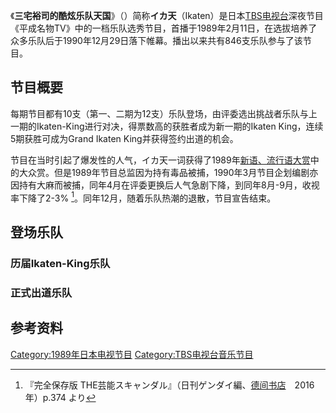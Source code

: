 {{Refimprove|time=2020-07-31T01:31:20+00:00}}
{{noteTA
|T=zh-hk:三宅裕司的酷炫樂隊天國; zh-tw:三宅裕司的潮團天國; zh-cn:三宅裕司的酷炫乐队天国
|1=zh-hk:樂隊; zh-tw:樂團; zh-cn:乐队
|2=zh-hk:三宅裕司的酷炫樂隊天國; zh-tw:三宅裕司的潮團天國; zh-cn:三宅裕司的酷炫乐队天国
}}
{{Infobox television
| show_name = 平成名物TV<br>三宅裕司的酷炫乐队天国
| show_name_zh-jp = 三宅裕司のいかすバンド天国
| genre = 乐队选秀节目
| aired_time = 星期日 0:30 - 3:00
| runtime = 150分钟
| first_aired  = 1989年2月11日
| last_aired = 1990年12月29日
| first_run = {{JPN}}
| company = [[TBS电视台|TBS]]
| presenter = {{link-ja|三宅裕司|三宅裕司}}<br>{{link-ja|相原勇|相原勇}}
}}
《'''三宅裕司的酷炫乐队天国'''》（{{jpn|j=三宅裕司のいかすバンド天国}}）简称'''イカ天'''（Ikaten）是日本[[TBS电视台|TBS电视台]]深夜节目《平成名物TV》中的一档乐队选秀节目，首播于1989年2月11日，在选拔培养了众多乐队后于1990年12月29日落下帷幕。播出以来共有846支乐队参与了该节目。

== 节目概要 ==
每期节目都有10支（第一、二期为12支）乐队登场，由评委选出挑战者乐队与上一期的Ikaten-King进行对决，得票数高的获胜者成为新一期的Ikaten King，连续5期获胜可成为Grand Ikaten King并获得签约出道的机会。

节目在当时引起了爆发性的人气，イカ天一词获得了1989年[[新语、流行语大赏|新语、流行语大赏]]中的大众赏。但是1989年节目总监因为持有毒品被捕，1990年3月节目企划编剧亦因持有大麻而被捕，同年4月在评委更换后人气急剧下降，到同年8月-9月，收视率下降了2-3% <ref name="scandal">『完全保存版 THE芸能スキャンダル』（日刊ゲンダイ編、[[德间书店|德间书店]]　2016年）p.374 より</ref>。同年12月，随着乐队热潮的退散，节目宣告结束。

== 登场乐队 ==
=== 历届Ikaten-King乐队 ===
{{columns-list|4|
*SLUT&SLASH BAND
*GEN
*[[FLYING_KIDS|FLYING KIDS]] (Grand Ikaten King)
*イエロー太陽s
*RABBIT
*JITTERIN'JINN
*セメントミキサーズ
*突撃ダンスホール
*ダイヤモンズ
*宮尾すすむと日本の社長
*NORMA JEAN
*BEGIN (Grand Ikaten King)
*サイバーニュウニュウ
*たま (Grand Ikaten King)
*マルコシアス・バンプ (Grand Ikaten King)
*Stone Crazy
*THE BOOTS
*RAMBLE-FISH
*LITTLE CREATURES (Grand Ikaten King)
*SOLID BOND
*LANPA
*悪名エレキショー
*ジョリーロジャー
*COLLAGE
*[[BLANKEY_JET_CITY|BLANKEY JET CITY]] (Grand Ikaten King)
*PANIC IN THE ZU
*GLU
*EDITION DELUXE
}}

=== 正式出道乐队 ===
{{columns-list|4|
*RABBIT
*[[FLYING_KIDS|FLYING KIDS]]
*BEGIN
*たま
*マルコシアス・バンプ
*PANIC IN THE ZU
*[[BLANKEY_JET_CITY|BLANKEY JET CITY]]
*[[THE_YELLOW_MONKEY|THE YELLOW MONKEY]]
*突撃ダンスホール
*NORMA JEAN
*CLUB MIX
*マリア観音
*[[人間椅子|人間椅子]]
*カブキロックス
*サイバーニュウニュウ
*JITTERIN'JINN
*宮尾すすむと日本の社長
*KUSU KUSU
*PINK SAPPHIRE
*AURA
*スイマーズ
*有機生命体
*ミンカパノピカ
*LITTLE CREATURES
*GEN
*遊星ミンツ
*ナムチェバザール
*SOLID BOND
*セメントミキサーズ
*LANPA
*イエロー太陽's
*THE家元
*C-BA
*ブラボー
*remote
*Here is Eden
*大島渚
*A-CHIEF
*GROUND NUTS
*グレイトリッチーズ
*M-AGE
*CHU-DOKU
*NEW DAYS NEWz
*DEFYER
*SEEK
*IMAGE([[G-GRIP|G-GRIP]])
*ハイポジ
*えび
*THE SAKURA
*EDITION DELUXE
*ジェロニモ
*Down-Up
*THE KIDS
*Bellets
*THE WEED
*The BLADES
*PARADE
*MIND GAMES
*Bonnie Duck!?
}}

== 参考资料 ==
{{Reflist}}

{{DEFAULTSORT:Miyake Yuuji no Ikasu Bando Tengoku}}
[[Category:1989年日本电视节目|Category:1989年日本电视节目]]
[[Category:TBS电视台音乐节目|Category:TBS电视台音乐节目]]